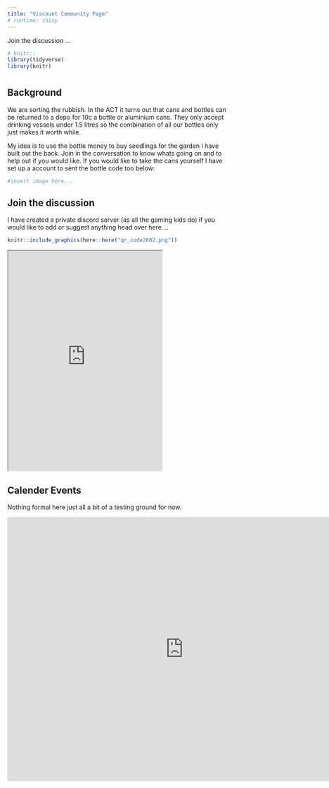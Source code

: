```yaml
---
title: "Viscount Community Page"
# runtime: shiny
---
```


Join the discussion ...

```r
# knitr::
library(tidyverse)
library(knitr)
```

# {.tabset .tabpills}

## Background

We are sorting the rubbish. In the ACT it turns out that cans and bottles can be returned to a depo for 10c a bottle or aluminium cans. They only accept drinking vessels under 1.5 litres so the combination of all our bottles only just makes it worth while. 

My idea is to use the bottle money to buy seedlings for the garden I have built out the back. Join in the conversation to know whats going on and to help out if you would like. If you would like to take the cans yourself I have set up a account to sent the bottle code too below:

```r
#insert image here...
```


## Join the discussion

I have created a private discord server (as all the gaming kids do) if you would like to add or suggest anything head over here....
 
```r
knitr::include_graphics(here::here("qr_code2602.png"))
```

<iframe src="https://discordapp.com/widget?id=943418194826235914" width="350" height="500"></iframe>

## Calender Events

Nothing formal here just all a bit of a testing ground for now.

<!-- google calender events... -->

<iframe src="https://calendar.google.com/calendar/embed?height=600&wkst=1&bgcolor=%230B8043&ctz=Australia%2FSydney&showNav=0&showTitle=1&showPrint=0&showTz=0&showCalendars=0&mode=AGENDA&src=ZnE1cjZvbHY5bDM5NnBtNmthY2s1ZW00ajBAZ3JvdXAuY2FsZW5kYXIuZ29vZ2xlLmNvbQ&color=%23F09300" style="border-width:0" width="800" height="600" frameborder="0" scrolling="no"></iframe>




